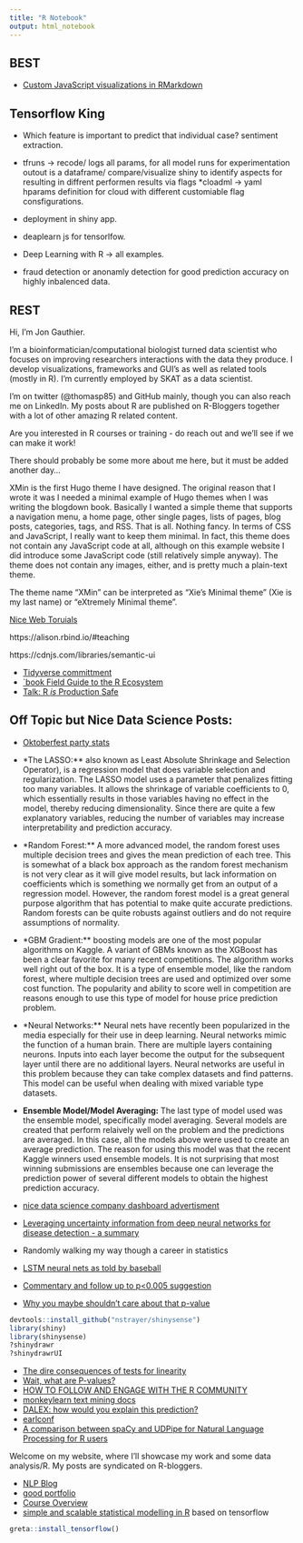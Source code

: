 ```yaml
---
title: "R Notebook"
output: html_notebook
---
```



## BEST

* [Custom JavaScript visualizations in RMarkdown](http://livefreeordichotomize.com/2017/01/24/custom-javascript-visualizations-in-rmarkdown/)


## Tensorflow King

* Which feature is important to predict that individual case? sentiment extraction. 
* tfruns -> recode/ logs all params, for all model runs for experimentation outout is a dataframe/ compare/visualize shiny to identify aspects for resulting in diffrent performen results via flags
*cloadml -> yaml hparams definition for cloud with different customiable flag consfigurations. 
* deployment in shiny app. 
* deaplearn js for tensorlfow. 
* Deep Learning with R -> all examples.



* fraud detection or anonamly detection for good prediction accuracy on highly inbalenced data. 


## REST


Hi, I’m Jon Gauthier.




I’m a bioinformatician/computational biologist turned data scientist who focuses on improving researchers interactions with the data they produce. I develop visualizations, frameworks and GUI’s as well as related tools (mostly in R). I’m currently employed by SKAT as a data scientist.

I’m on twitter (@thomasp85) and GitHub mainly, though you can also reach me on LinkedIn. My posts about R are published on R-Bloggers together with a lot of other amazing R related content.

Are you interested in R courses or training - do reach out and we’ll see if we can make it work!

There should probably be some more about me here, but it must be added another day…


XMin is the first Hugo theme I have designed. The original reason that I wrote it was I needed a minimal example of Hugo themes when I was writing the blogdown book. Basically I wanted a simple theme that supports a navigation menu, a home page, other single pages, lists of pages, blog posts, categories, tags, and RSS. That is all. Nothing fancy. In terms of CSS and JavaScript, I really want to keep them minimal. In fact, this theme does not contain any JavaScript code at all, although on this example website I did introduce some JavaScript code (still relatively simple anyway). The theme does not contain any images, either, and is pretty much a plain-text theme.

The theme name “XMin” can be interpreted as “Xie’s Minimal theme” (Xie is my last name) or “eXtremely Minimal theme”.



[Nice Web Toruials](https://www.youtube.com/user/21dtrg/playlists)

https://alison.rbind.io/#teaching

https://cdnjs.com/libraries/semantic-ui


* [Tidyverse committment](http://paulaandrea.rbind.io/project/tidyverse-workshops/)
* [`book Field Guide to the R Ecosystem](http://fg2re.sellorm.com/)
* [Talk: R *is* Production Safe](http://blog.sellorm.com/2016/11/26/talk-r-is-production-safe/)

## Off Topic but Nice Data Science Posts:

* [Oktoberfest party stats](https://gresch.github.io/2017/09/14/201701oktoberfest1985-2016/)





* *The LASSO:** also known as Least Absolute Shrinkage and Selection Operator), is a regression model that does variable selection and regularization. The LASSO model uses a parameter that penalizes fitting too many variables. It allows the shrinkage of variable coefficients to 0, which essentially results in those variables having no effect in the model, thereby reducing dimensionality. Since there are quite a few explanatory variables, reducing the number of variables may increase interpretability and prediction accuracy.

* *Random Forest:** A more advanced model, the random forest uses multiple decision trees and gives the mean prediction of each tree. This is somewhat of a black box approach as the random forest mechanism is not very clear as it will give model results, but lack information on coefficients which is something we normally get from an output of a regression model. However, the random forest model is a great general purpose algorithm that has potential to make quite accurate predictions. Random forests can be quite robusts against outliers and do not require assumptions of normality.

* *GBM Gradient:** boosting models are one of the most popular algorithms on Kaggle. A variant of GBMs known as the XGBoost has been a clear favorite for many recent competitions. The algorithm works well right out of the box. It is a type of ensemble model, like the random forest, where multiple decision trees are used and optimized over some cost function. The popularity and ability to score well in competition are reasons enough to use this type of model for house price prediction problem.

* *Neural Networks:** Neural nets have recently been popularized in the media especially for their use in deep learning. Neural networks mimic the function of a human brain. There are multiple layers containing neurons. Inputs into each layer become the output for the subsequent layer until there are no additional layers. Neural networks are useful in this problem because they can take complex datasets and find patterns. This model can be useful when dealing with mixed variable type datasets.

* **Ensemble Model/Model Averaging:** The last type of model used was the ensemble model, specifically model averaging. Several models are created that perform relaively well on the problem and the predictions are averaged. In this case, all the models above were used to create an average prediction. The reason for using this model was that the recent Kaggle winners used ensemble models. It is not surprising that most winning submissions are ensembles because one can leverage the prediction power of several different models to obtain the highest prediction accuracy.


* [nice data science company dashboard advertisment](https://www.emarsys.com/en-uk/products/analytics/)

* [Leveraging uncertainty information from deep neural networks for disease detection - a summary](http://livefreeordichotomize.com/2017/12/24/leveraging-uncertainty-information-from-deep-neural-networks-for-disease-detection---a-summary/)
* Randomly walking my way though a career in statistics
* [LSTM neural nets as told by baseball](http://livefreeordichotomize.com/2017/11/08/lstm-neural-nets-as-told-by-baseball/)
* [Commentary and follow up to p<0.005 suggestion](http://livefreeordichotomize.com/2017/09/25/commentary-and-follow-up-to-p-0-005-suggestion/)
* [Why you maybe shouldn't care about that p-value](http://livefreeordichotomize.com/2017/08/14/why-you-maybe-shouldnt-care-about-that-p-value./)


```r
devtools::install_github("nstrayer/shinysense")
library(shiny)
library(shinysense)
?shinydrawr
?shinydrawrUI
```


* [The dire consequences of tests for linearity](http://livefreeordichotomize.com/2017/02/18/the-dire-consequences-of-tests-for-linearity/)
* [Wait, what are P-values?](http://livefreeordichotomize.com/2016/12/24/wait-what-are-p-values/)
* [HOW TO FOLLOW AND ENGAGE WITH THE R COMMUNITY](https://aebou.rbind.io/post/beginr_follow/)
* [monkeylearn text mining docs](https://monkeylearn.com/blog/)
* [DALEX: how would you explain this prediction?](https://www.r-bloggers.com/dalex-how-would-you-explain-this-prediction/)
* [earlconf](https://earlconf.com/)
* [A comparison between spaCy and UDPipe for Natural Language Processing for R users](https://www.r-bloggers.com/a-comparison-between-spacy-and-udpipe-for-natural-language-processing-for-r-users/)

Welcome on my website, where I’ll showcase my work and some data analysis/R. My posts are syndicated on R-bloggers.

* [NLP Blog](http://www.foldl.me/posts/)
* [good portfolio](http://www.districtdatalabs.com/data-science-training/)
* [Course Overview](https://www.jumpingrivers.com/courses#analytics)
* [simple and scalable statistical modelling in R](https://github.com/goldingn/greta) based on tensorflow




```r
greta::install_tensorflow()
```

